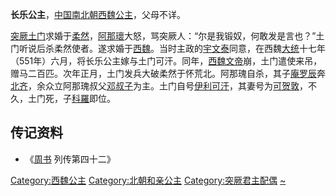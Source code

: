 {{東亞女性歷史人物
| 名稱=长乐公主
| 身份=[[西魏|西魏]]公主
| 畫像=
| 說明=
| 姓=元
| 名=
| 封爵=[[公主|公主]]
| 位號=
| 封號=长乐公主
| 出生年=
| 逝世年=
| 諡號=
| 同胞兄弟=
| 父親=
| 夫=[[伊利可汗|伊利可汗]]
| 夫之父=
|}}
'''长乐公主'''，[[中国|中国]][[南北朝|南北朝]][[西魏|西魏]][[公主|公主]]，父母不详。

[[突厥|突厥]][[土门|土门]]求婚于[[柔然|柔然]]，[[阿那瓌|阿那瓌]]大怒，骂突厥人：“尔是我锻奴，何敢发是言也？”土门听说后杀柔然使者。遂求婚于[[西魏|西魏]]。当时主政的[[宇文泰|宇文泰]]同意，在西魏[[大统_(西魏)|大统]]十七年（551年）六月，将长乐公主嫁与土门可汗。同年，[[西魏文帝|西魏文帝]]崩，土门遣使来吊，赠马二百匹。次年正月，土门发兵大破柔然于怀荒北。阿那瑰自杀，其子[[庵罗辰|庵罗辰]]奔[[北齐|北齐]]，余众立阿那瑰叔父[[邓叔子|邓叔子]]为主。土门自号[[伊利可汗|伊利可汗]]，其妻号为[[可贺敦|可贺敦]]，不久，土门死，子[[乙息記|科羅]]即位。

== 传记资料 ==
*《[[周书|周书]] 列传第四十二》

[[Category:西魏公主|Category:西魏公主]]
[[Category:北朝和亲公主|Category:北朝和亲公主]]
[[Category:突厥君主配偶|Category:突厥君主配偶]]
[[Category:元姓|~]]